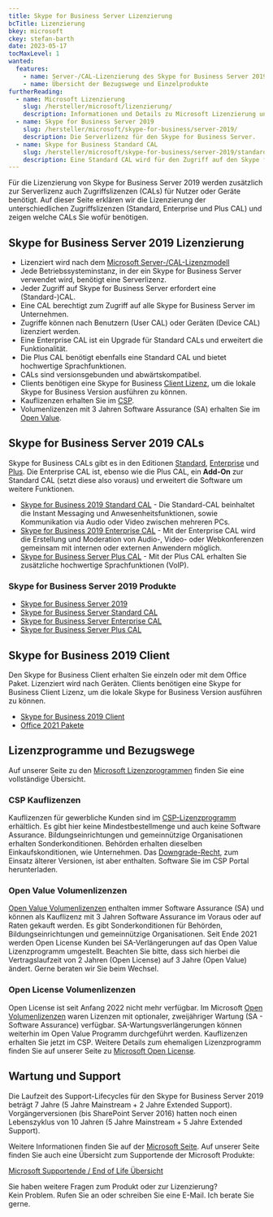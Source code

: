 ```yaml
---
title: Skype for Business Server Lizenzierung
bcTitle: Lizenzierung
bkey: microsoft
ckey: stefan-barth
date: 2023-05-17
tocMaxLevel: 1
wanted:
  features:
    - name: Server-/CAL-Lizenzierung des Skype for Business Server 2019 on-premises
    - name: Übersicht der Bezugswege und Einzelprodukte
furtherReading:
  - name: Microsoft Lizenzierung
    slug: /hersteller/microsoft/lizenzierung/
    description: Informationen und Details zu Microsoft Lizenzierung und Lizenzprogrammen.
  - name: Skype for Business Server 2019
    slug: /hersteller/microsoft/skype-for-business/server-2019/
    description: Die Serverlizenz für den Skype for Business Server.
  - name: Skype for Business Standard CAL
    slug: /hersteller/microsoft/skype-for-business/server-2019/standard-cal/
    description: Eine Standard CAL wird für den Zugriff auf den Skype for Business Server benötigt.
---
```



<Intro>

Für die Lizenzierung von Skype for Business Server 2019 werden zusätzlich zur Serverlizenz auch Zugriffslizenzen (CALs) für Nutzer oder Geräte benötigt.
Auf dieser Seite erklären wir die Lizenzierung der unterschiedlichen Zugriffslizenzen (Standard, Enterprise und Plus CAL) und zeigen welche CALs Sie wofür benötigen.

</Intro>

<TOC />


## Skype for Business Server 2019 Lizenzierung

<ArrowList>

- Lizenziert wird nach dem [Microsoft Server-/CAL-Lizenzmodell](/hersteller/microsoft/lizenzierung/#server-cal-lizenzierung)
- Jede Betriebssysteminstanz, in der ein Skype for Business Server verwendet wird, benötigt eine Serverlizenz.
- Jeder Zugriff auf Skype for Business Server erfordert eine (Standard-)CAL.
- Eine CAL berechtigt zum Zugriff auf alle Skype for Business Server im Unternehmen.
- Zugriffe können nach Benutzern (User CAL) oder Geräten (Device CAL) lizenziert werden.
- Eine Enterprise CAL ist ein Upgrade für Standard CALs und erweitert die Funktionalität.
- Die Plus CAL benötigt ebenfalls eine Standard CAL und bietet hochwertige Sprachfunktionen.
- CALs sind versionsgebunden und abwärtskompatibel.
- Clients benötigen eine Skype for Business [Client Lizenz](/hersteller/microsoft/office/einzelprodukte/skype-for-business-2019/), um die lokale Skype for Business Version ausführen zu können.
- Kauflizenzen erhalten Sie im [CSP](/hersteller/microsoft/csp/).
- Volumenlizenzen mit 3 Jahren Software Assurance (SA) erhalten Sie im [Open Value](/hersteller/microsoft/open-value/).

</ArrowList>

## Skype for Business Server 2019 CALs

Skype for Business CALs gibt es in den Editionen [Standard](/hersteller/microsoft/skype-for-business/server-2019/standard-cal/), [Enterprise](/hersteller/microsoft/skype-for-business/server-2019/enterprise-cal/) und [Plus](/hersteller/microsoft/skype-for-business/server-2019/plus-cal/). Die Enterprise CAL ist, ebenso wie die Plus CAL, ein **Add-On** zur Standard CAL (setzt diese also voraus) und erweitert die Software um weitere Funktionen.

<ArrowList>

- [Skype for Business 2019 Standard CAL](/hersteller/microsoft/skype-for-business/server-2019/standard-cal/) - Die Standard-CAL beinhaltet die Instant Messaging und Anwesenheitsfunktionen, sowie Kommunikation via Audio oder Video zwischen mehreren PCs.
- [Skype for Business 2019 Enterprise CAL](/hersteller/microsoft/skype-for-business/server-2019/enterprise-cal/) - Mit der Enterprise CAL wird die Erstellung und Moderation von Audio-, Video- oder Webkonferenzen gemeinsam mit internen oder externen Anwendern möglich.
- [Skype for Business Server Plus CAL](/hersteller/microsoft/skype-for-business/server-2019/plus-cal/) - Mit der Plus CAL erhalten Sie zusätzliche hochwertige Sprachfunktionen (VoIP).

</ArrowList>


### Skype for Business Server 2019 Produkte

<ArrowList>

 - [Skype for Business Server 2019](/hersteller/microsoft/skype-for-business/server-2019/)
 - [Skype for Business Server Standard CAL](/hersteller/microsoft/skype-for-business/server-2019/standard-cal/)
 - [Skype for Business Server Enterprise CAL](/hersteller/microsoft/skype-for-business/server-2019/enterprise-cal/)
 - [Skype for Business Server Plus CAL](/hersteller/microsoft/skype-for-business/server-2019/plus-cal/)

</ArrowList>


## Skype for Business 2019 Client

Den Skype for Business Client erhalten Sie einzeln oder mit dem Office Paket. Lizenziert wird nach Geräten. Clients benötigen eine Skype for Business Client Lizenz, um die lokale Skype for Business Version ausführen zu können.

<ArrowList>

- [Skype for Business 2019 Client](/hersteller/microsoft/office/einzelprodukte/skype-for-business-2019/)
- [Office 2021 Pakete](/hersteller/microsoft/office/)

</ArrowList>



## Lizenzprogramme und Bezugswege

Auf unserer Seite zu den [Microsoft Lizenzprogrammen](/hersteller/microsoft/lizenzprogramme/) finden Sie eine vollständige Übersicht.


### CSP Kauflizenzen

  Kauflizenzen für gewerbliche Kunden sind im [CSP-Lizenzprogramm](/hersteller/microsoft/csp/) erhältlich. Es gibt hier keine Mindestbestellmenge und auch keine Software Assurance. Bildungseinrichtungen und gemeinnützige Organisationen erhalten Sonderkonditionen. Behörden erhalten dieselben Einkaufskonditionen, wie Unternehmen.
  Das [Downgrade-Recht](/blog/microsoft-downgrade-rechte/), zum Einsatz älterer Versionen, ist aber enthalten. Software Sie im CSP Portal herunterladen.

### Open Value Volumenlizenzen

  [Open Value Volumenlizenzen](/hersteller/microsoft/open-value/) enthalten immer Software Assurance (SA) und können als Kauflizenz mit 3 Jahren Software Assurance im Voraus oder auf Raten gekauft werden. Es gibt Sonderkonditionen für Behörden, Bildungseinrichtungen und gemeinnützige Organisationen.
  Seit Ende 2021 werden Open License Kunden bei SA-Verlängerungen auf das Open Value Lizenzprogramm umgestellt. Beachten Sie bitte, dass sich hierbei die Vertragslaufzeit von 2 Jahren (Open License) auf 3 Jahre (Open Value) ändert. Gerne beraten wir Sie beim Wechsel.

### Open License Volumenlizenzen

  Open License ist seit Anfang 2022 nicht mehr verfügbar. Im Microsoft [Open Volumenlizenzen](/hersteller/microsoft/open-license/) waren Lizenzen mit optionaler, zweijähriger Wartung (SA - Software Assurance) verfügbar. SA-Wartungsverlängerungen können weiterhin im Open Value Programm durchgeführt werden. Kauflizenzen erhalten Sie jetzt im CSP. Weitere Details zum ehemaligen Lizenzprogramm finden Sie auf unserer Seite zu [Microsoft Open License](/hersteller/microsoft/open-license/).


## Wartung und Support

Die Laufzeit des Support-Lifecycles für den Skype for Business Server 2019 beträgt 7 Jahre (5 Jahre Mainstream + 2 Jahre Extended Support). Vorgängerversionen (bis SharePoint Server 2016) hatten noch einen Lebenszyklus von 10 Jahren (5 Jahre Mainstream + 5 Jahre Extended Support).

Weitere Informationen finden Sie auf der [Microsoft Seite](https://support.microsoft.com/en-us/office/office-2019-for-windows-and-mac-faq-a8fed43d-4c11-404a-acc3-09eb46a3a7fb?ui=en-us&rs=en-us&ad=us). Auf unserer Seite finden Sie auch eine Übersicht zum Supportende der Microsoft Produkte:


<ArrowItem>

[Microsoft Supportende / End of Life Übersicht](/hersteller/microsoft/supportende-eol/)

</ArrowItem>


<GetInTouch theme="light">

Sie haben weitere Fragen zum Produkt oder zur Lizenzierung?<br />
Kein Problem. Rufen Sie an oder schreiben Sie eine E-Mail. Ich berate Sie gerne.

</GetInTouch>
